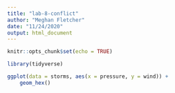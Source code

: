 ```yaml
---
title: "lab-8-conflict"
author: "Meghan Fletcher"
date: "11/24/2020"
output: html_document
---
```


```r
knitr::opts_chunk$set(echo = TRUE)

library(tidyverse)

```


```r
ggplot(data = storms, aes(x = pressure, y = wind)) +
	geom_hex()
```







